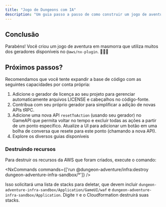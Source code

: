 ```yaml
---
title: "Jogo de Dungeons com IA"
description: "Um guia passo a passo de como construir um jogo de aventura de dungeon com IA usando o @aws/nx-plugin."
---
```





## Conclusão

Parabéns! Você criou um jogo de aventura em masmorra que utiliza muitos dos geradores disponíveis no `@aws/nx-plugin`. 🎉🎉🎉

## Próximos passos?

Recomendamos que você tente expandir a base de código com as seguintes capacidades por conta própria:

1. Adicione o <Link path="guides/license">gerador de licença</Link> ao seu projeto para gerenciar automaticamente arquivos LICENSE e cabeçalhos no código-fonte.
2. <Link path="get_started/tutorials/contribute-generator">Contribua com seu próprio gerador</Link> para simplificar a adição de novas APIs tRPC.
3. Adicione uma nova API `resetToAction` (usando seu gerador) no GameAPI que permita voltar no tempo e excluir todas as ações a partir de um ponto específico. Atualize a UI para adicionar um botão em uma bolha de conversa que resete para este ponto (chamando a nova API).
4. Explore os diversos guias disponíveis

### Destruindo recursos

Para destruir os recursos da AWS que foram criados, execute o comando:

<NxCommands commands={['run @dungeon-adventure/infra:destroy dungeon-adventure-infra-sandbox/*']} />

Isso solicitará uma lista de stacks para deletar, que devem incluir `dungeon-adventure-infra-sandbox/Application/GameUI/waf` e `dungeon-adventure-infra-sandbox/Application`. Digite `Y` e o Cloudformation destruirá suas stacks.